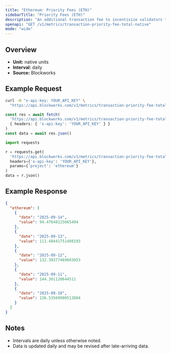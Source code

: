 ```yaml
---
title: "Ethereum: Priority Fees (ETH)"
sidebarTitle: "Priority Fees (ETH)"
description: "An additional transaction fee to incentivize validators to prioritize and execute transactions."
openapi: "GET /v1/metrics/transaction-priority-fee-total-native"
mode: "wide"
---
```


## Overview

- **Unit:** native units
- **Interval:** daily
- **Source:** Blockworks

## Example Request

<CodeGroup>

```bash cURL
curl -H "x-api-key: YOUR_API_KEY" \
  "https://api.blockworks.com/v1/metrics/transaction-priority-fee-total-native?project=ethereum"
```

```typescript TypeScript
const res = await fetch(
  'https://api.blockworks.com/v1/metrics/transaction-priority-fee-total-native?project=ethereum',
  { headers: { 'x-api-key': 'YOUR_API_KEY' } }
)
const data = await res.json()
```

```python Python
import requests

r = requests.get(
  'https://api.blockworks.com/v1/metrics/transaction-priority-fee-total-native',
  headers={'x-api-key': 'YOUR_API_KEY'},
  params={'project': 'ethereum'}
)
data = r.json()
```

</CodeGroup>

## Example Response

```json
{
  "ethereum": [
    {
      "date": "2025-09-14",
      "value": 94.47648125665494
    },
    {
      "date": "2025-09-13",
      "value": 111.48441751408193
    },
    {
      "date": "2025-09-12",
      "value": 132.30377469603053
    },
    {
      "date": "2025-09-11",
      "value": 144.361120644511
    },
    {
      "date": "2025-09-10",
      "value": 136.53569900513804
    }
  ]
}
```

## Notes
- Intervals are daily unless otherwise noted.
- Data is updated daily and may be revised after late-arriving data.